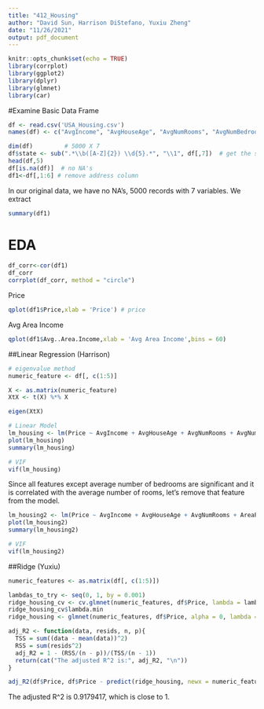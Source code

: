 ```yaml
---
title: "412_Housing"
author: "David Sun, Harrison DiStefano, Yuxiu Zheng"
date: "11/26/2021"
output: pdf_document
---
```


```r
knitr::opts_chunk$set(echo = TRUE)
library(corrplot)
library(ggplot2)
library(dplyr)
library(glmnet)
library(car)
```

#Examine Basic Data Frame
```r
df <- read.csv('USA_Housing.csv')
names(df) <- c("AvgIncome", "AvgHouseAge", "AvgNumRooms", "AvgNumBedrooms", "AreaPopulation", "Price", "Address")

dim(df)         # 5000 X 7
df$state <- sub(".*\\b([A-Z]{2}) \\d{5}.*", "\\1", df[,7])  # get the state from address
head(df,5)
df[is.na(df)]  # no NA's
df1<-df[,1:6] # remove address column
```

In our original data, we have no NA's, 5000 records with 7 variables. We extract 

```r
summary(df1)
```

# EDA 
```r
df_corr<-cor(df1)
df_corr
corrplot(df_corr, method = "circle")
```

Price
```r
qplot(df1$Price,xlab = 'Price') # price
```



Avg Area Income
```r
qplot(df1$Avg..Area.Income,xlab = 'Avg Area Income',bins = 60)
```

##Linear Regression (Harrison)

```r
# eigenvalue method
numeric_feature <- df[, c(1:5)]

X <- as.matrix(numeric_feature)
XtX <- t(X) %*% X

eigen(XtX)
```



```r
# Linear Model
lm_housing <- lm(Price ~ AvgIncome + AvgHouseAge + AvgNumRooms + AvgNumBedrooms + AreaPopulation, data=df)
plot(lm_housing)
summary(lm_housing)

# VIF
vif(lm_housing)
```

Since all features except average number of bedrooms are significant and it is correlated with the average number of rooms, let's remove that feature from the model.

```r
lm_housing2 <- lm(Price ~ AvgIncome + AvgHouseAge + AvgNumRooms + AreaPopulation, data=df)
plot(lm_housing2)
summary(lm_housing2)

# VIF
vif(lm_housing2)
```

##Ridge (Yuxiu)
```r
numeric_features <- as.matrix(df[, c(1:5)])

lambdas_to_try <- seq(0, 1, by = 0.001)
ridge_housing_cv <- cv.glmnet(numeric_features, df$Price, lambda = lambdas_to_try, standardize = TRUE, nfolds = 10)
ridge_housing_cv$lambda.min
ridge_housing <- glmnet(numeric_features, df$Price, alpha = 0, lambda = ridge_housing_cv$lambda.min, standardize = TRUE)

adj_R2 <- function(data, resids, n, p){
  TSS = sum((data - mean(data))^2)
  RSS = sum(resids^2)
  adj_R2 = 1 - (RSS/(n - p))/(TSS/(n - 1))
  return(cat("The adjusted R^2 is:", adj_R2, "\n"))
}

adj_R2(df$Price, df$Price - predict(ridge_housing, newx = numeric_features), nrow(df), ncol(df)-1)
```

The adjusted R^2 is $0.9179417$, which is close to 1.




